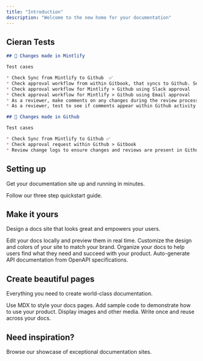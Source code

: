 ```yaml
---
title: "Introduction"
description: "Welcome to the new home for your documentation"
---
```


## Cieran Tests

```markdown
## 🧪 Changes made in Mintlify

Test cases

* Check Sync from Mintlify to Github  ✅
* Check approval workflow from within Gitbook, that syncs to Github. Set myself as the approver. 
* Check approval workflow for Mintlify > Github using Slack approval
* Check approval workflow for Mintlify > Github using Email approval 
* As a reviewer, make comments on any changes during the review process 
* As a reviewer, test to see if comments appear within Github activity 

## 🧪 Changes made in Github

Test cases

* Check Sync from Mintlify to Github ✅
* Check approval request within Github > Gitbook
* Review change logs to ensure changes and reviews are present in Github logs ✅
```

## Setting up

Get your documentation site up and running in minutes.

<Card title="Start here" icon="rocket" horizontal href="/quickstart">
  Follow our three step quickstart guide.
</Card>

## Make it yours

Design a docs site that looks great and empowers your users.

<Columns cols={2}>
  <Card title="Edit locally" icon="pen-to-square" href="/development">
    Edit your docs locally and preview them in real time.
  </Card>
  <Card title="Customize your site" icon="palette" href="/essentials/settings">
    Customize the design and colors of your site to match your brand.
  </Card>
  <Card title="Set up navigation" icon="map" href="/essentials/navigation">
    Organize your docs to help users find what they need and succeed with your product.
  </Card>
  <Card title="API documentation" icon="terminal" href="/api-reference/introduction">
    Auto-generate API documentation from OpenAPI specifications.
  </Card>
</Columns>

## Create beautiful pages

Everything you need to create world-class documentation.

<Columns cols={2}>
  <Card title="Write with MDX" icon="pen-fancy" href="/essentials/markdown">
    Use MDX to style your docs pages.
  </Card>
  <Card title="Code samples" icon="code" href="/essentials/code">
    Add sample code to demonstrate how to use your product.
  </Card>
  <Card title="Images" icon="image" href="/essentials/images">
    Display images and other media.
  </Card>
  <Card title="Reusable snippets" icon="recycle" href="/essentials/reusable-snippets">
    Write once and reuse across your docs.
  </Card>
</Columns>

## Need inspiration?

<Card title="See complete examples" icon="stars" href="https://mintlify.com/customers">
  Browse our showcase of exceptional documentation sites.
</Card>